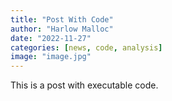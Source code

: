 ```yaml
---
title: "Post With Code"
author: "Harlow Malloc"
date: "2022-11-27"
categories: [news, code, analysis]
image: "image.jpg"
---
```


This is a post with executable code.
